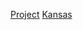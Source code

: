 {{Cat more|Wikipedia:堪薩斯州專題}}
{{Articles by Quality|topic=堪萨斯州|project=堪萨斯州|format=toc}}
{{Wikipedia category}}
{{emptycat}}
{{CategoryTOC}}
[[Category:各等级堪萨斯州条目|Project]]
[[Category:专题级条目|Kansas]]